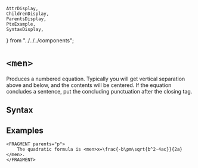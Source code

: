     AttrDisplay,
    ChildrenDisplay,
    ParentsDisplay,
    PtxExample,
    SyntaxDisplay,
} from "../../../components";

# `<men>`

Produces a numbered equation. Typically you will get vertical separation above and below, and the contents will be centered. If the equation concludes a sentence, put the concluding punctuation after the closing tag.

## Syntax

<SyntaxDisplay name="men" />

## Examples

```ptx-example
<FRAGMENT parents="p">
    The quadratic formula is <men>x=\frac{-b\pm\sqrt{b^2-4ac}}{2a}</men>.
</FRAGMENT>
```
    